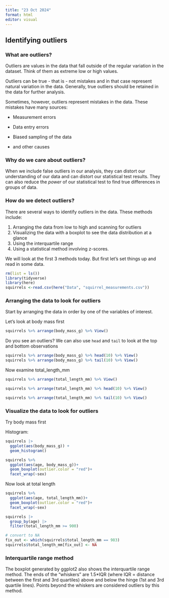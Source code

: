 ```yaml
---
title: "23 Oct 2024"
format: html
editor: visual
---
```


## Identifying outliers

### What are outliers?

Outliers are values in the data that fall outside of the regular variation in the dataset. Think of them as extreme low or high values.

Outliers can be true - that is - not mistakes and in that case represent natural variation in the data. Generally, true outliers should be retained in the data for further analysis.

Sometimes, however, outliers represent mistakes in the data. These mistakes have many sources:

-   Measurement errors

-   Data entry errors

-   Biased sampling of the data

-   and other causes

### Why do we care about outliers?

When we include false outliers in our analysis, they can distort our understanding of our data and can distort our statistical test results. They can also reduce the *power* of our statistical test to find true differences in groups of data.

### How do we detect outliers?

There are several ways to identify outliers in the data. These methods include:

1.  Arranging the data from low to high and scanning for outliers
2.  Visualizing the data with a boxplot to see the data distribution at a glance
3.  Using the interquartile range
4.  Using a statistical method involving z-scores.

We will look at the first 3 methods today. But first let's set things up and read in some data.

```r
rm(list = ls())
library(tidyverse)
library(here)
squirrels <-read.csv(here("Data", "squirrel_measurements.csv"))
```

### Arranging the data to look for outliers

Start by arranging the data in order by one of the variables of interest.

Let's look at body mass first

```r
squirrels %>% arrange(body_mass_g) %>% View()
```

Do you see an outliers? We can also use `head` and `tail` to look at the top and bottom observations

```r
squirrels %>% arrange(body_mass_g) %>% head(10) %>% View()
squirrels %>% arrange(body_mass_g) %>% tail(10) %>% View()
```

Now examine total_length_mm

```r
squirrels %>% arrange(total_length_mm) %>% View()
```

```r

squirrels %>% arrange(total_length_mm) %>% head(10) %>% View() 

squirrels %>% arrange(total_length_mm) %>% tail(10) %>% View()

```

### Visualize the data to look for outliers

Try body mass first

Histogram:
```r
squirrels |>
  ggplot(aes(body_mass_g)) +
  geom_histogram()
```

```r
squirrels %>% 
  ggplot(aes(age, body_mass_g))+
  geom_boxplot(outlier.color = "red")+
  facet_wrap(~sex)
```

Now look at total length

```r
squirrels %>% 
  ggplot(aes(age, total_length_mm))+
  geom_boxplot(outlier.color = "red")+
  facet_wrap(~sex)
```

```r
squirrels |>
  group_by(age) |>
  filter(total_length_mm >= 900)

# convert to NA
fix_out <- which(squirrels$total_length_mm == 983)
squirrels$total_length_mm[fix_out] <- NA 
```


### Interquartile range method

The boxplot generated by ggplot2 also shows the interquartile range method. The ends of the "whiskers" are 1.5\*IQR (where IQR = distance between the first and 3rd quartiles) above and below the hinge (1st and 3rd quartile lines). Points beyond the whiskers are considered outliers by this method.
